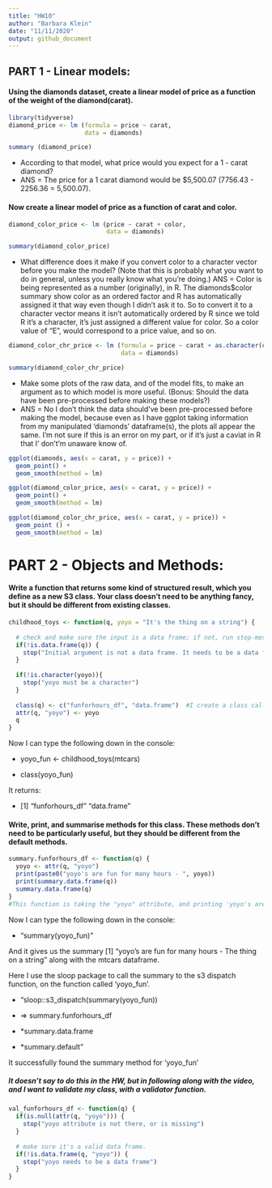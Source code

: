 ```yaml
---
title: "HW10"
author: "Barbara Klein"
date: "11/11/2020"
output: github_document
---
```


## PART 1 - Linear models: 
#### Using the diamonds dataset, create a linear model of price as a function of the weight of the diamond(carat).

```r
library(tidyverse)
diamond_price <- lm (formula = price ~ carat, 
                     data = diamonds)

summary (diamond_price)
```

- According to that model, what price would you expect for a 1 - carat diamond? 
- ANS = The price for a 1 carat diamond would be $5,500.07 (7756.43 - 2256.36 = 5,500.07).


#### Now create a linear model of price as a function of carat and color. 
```r
diamond_color_price <- lm (price ~ carat + color, 
                           data = diamonds)

summary(diamond_color_price)
```

- What difference does it make if you convert color to a character vector before you make the model? (Note that this is probably what you want to do in general, unless you really know what you're doing.)
ANS = Color is being represented as a number (originally), in R. The diamonds$color summary show color as an ordered factor and R has automatically assigned it that way even though I didn't ask it to. So to convert it to a character vector means it isn't automatically ordered by R since we told R it's a character, it's just assigned a different value for color. So a color value of "E", would correspond to a price value, and so on. 
  
```r
diamond_color_chr_price <- lm (formula = price ~ carat + as.character(color), 
                               data = diamonds)

summary(diamond_color_chr_price)
```

  

- Make some plots of the raw data, and of the model fits, to make an argument as to which model is more useful. (Bonus: Should the data have been pre-processed before making these models?)
- ANS = No I don't think the data should've been pre-processed before making the model, because even as I have ggplot taking information from my manipulated 'diamonds' dataframe(s), the plots all appear the same. I'm not sure if this is an error on my part, or if it's just a caviat in R that I' don't'm unaware know of. 
  
```r
ggplot(diamonds, aes(x = carat, y = price)) +
  geom_point() +
  geom_smooth(method = lm)
```

    
```r
ggplot(diamond_color_price, aes(x = carat, y = price)) +
  geom_point() +
  geom_smooth(method = lm)
```
  
```r
ggplot(diamond_color_chr_price, aes(x = carat, y = price)) +
  geom_point () +
  geom_smooth(method = lm)
```
  
  
# PART 2 - Objects and Methods:
#### Write a function that returns some kind of structured result, which you define as a new S3        class. Your class doesn’t need to be anything fancy, but it should be different from existing         classes.
```r
childhood_toys <- function(q, yoyo = "It's the thing on a string") {
  
  # check and make sure the input is a data frame; if not, run stop-message:
  if(!is.data.frame(q)) {
    stop("Initial argument is not a data frame. It needs to be a data frame")
  }
  
  if(!is.character(yoyo)){ 
    stop("yoyo must be a character")
  }
  
  class(q) <- c("funforhours_df", "data.frame")  #I create a class called "funforhours_df"
  attr(q, "yoyo") <- yoyo
  q
}
```

Now I can type the following down in the console:

- yoyo_fun <- childhood_toys(mtcars)

- class(yoyo_fun)

It returns: 

- [1] "funforhours_df" "data.frame"    


#### Write, print, and summarise methods for this class. These methods don’t need to be particularly useful, but they should be different from the default methods.
```r
summary.funforhours_df <- function(q) {
  yoyo <- attr(q, "yoyo")
  print(paste0("yoyo's are fun for many hours - ", yoyo))
  print(summary.data.frame(q))
  summary.data.frame(q)
}
#This function is taking the "yoyo" attribute, and printing 'yoyo's are fun for many hours' and then gives the data frame summary. 
```


Now I can type the following down in the console:

- "summary(yoyo_fun)"

And it gives us the summary [1] "yoyo's are fun for many hours - The thing on a string" along with     the mtcars dataframe. 

Here I use the sloop package to call the summary to the s3 dispatch function, on the function         called 'yoyo_fun'.

- "sloop::s3_dispatch(summary(yoyo_fun))

- => summary.funforhours_df

- *summary.data.frame

- *summary.default"

It successfully found the summary method for 'yoyo_fun'

##### It doesn't say to do this in the HW, but in following along with the video, and I want to validate my class, with a validator function.
```r
val_funforhours_df <- function(q) {
  if(is.null(attr(q, "yoyo"))) {
    stop("yoyo attribute is not there, or is missing")
  }
  
  # make sure it's a valid data frame. 
  if(!is.data.frame(q, "yoyo")) {
    stop("yoyo needs to be a data frame")
  }
}
```

